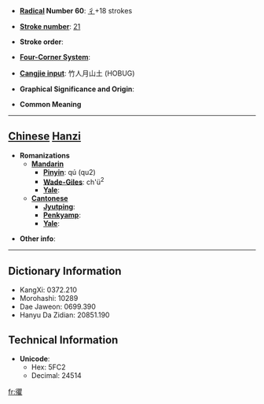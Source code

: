 * '''[[Wiktionary:Chinese radical index| Radical]] Number 60''': [[Wiktionary:Chinese radical index 彳|彳]]+18 strokes

* '''[[Wiktionary:Chinese total strokes index|Stroke number]]''': [[Wiktionary:Chinese total strokes index 21|21]]

* '''Stroke order''': 

* '''[[Wiktionary:Chinese four corner index|Four-Corner System]]''': 

* '''[[Wiktionary:Chinese Cangjie index|Cangjie input]]''': 竹人月山土 (HOBUG)

* '''Graphical Significance and Origin''': 

* '''Common Meaning'''

----

== [[Chinese]] [[Hanzi]] ==

* '''Romanizations'''
** '''[[Mandarin]]'''
*** '''[[Pinyin]]''': qú (qu2)
*** '''[[Wade-Giles]]''': ch'ü<sup>2</sup>
*** '''[[Yale]]''': 
** '''[[Cantonese]]'''
*** '''[[Jyutping]]''':
*** '''[[Penkyamp]]''': 
*** '''[[Yale]]''': 

* '''Other info''': 

----

== Dictionary Information ==

* KangXi: 0372.210
* Morohashi: 10289
* Dae Jaweon: 0699.390
* Hanyu Da Zidian: 20851.190

== Technical Information ==

* '''Unicode''':
** Hex: 5FC2
** Decimal: 24514

[[fr:忂]]